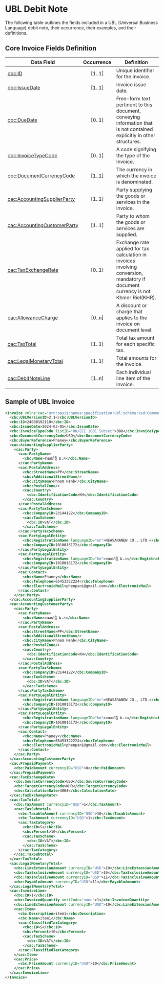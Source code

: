 # UBL Debit Note
The following table outlines the fields included in a UBL (Universal Business Language) debit note, their occurrence, their examples, and their definitions.
## Core Invoice Fields Definition
| Data Field            | Occurrence |                        Definition |
|-----------------------|:------------:|-----------------------------------|
|[cbc:ID](./invoice/id.mdx) |	[1..1] |Unique identifier for the invoice.|
|[cbc:IssueDate](./invoice/issue-date.mdx) |	[1..1] |Invoice issue date.
|[cbc:DueDate](./invoice/due-date.mdx) |	[0..1] |  Free-form text pertinent to this document, conveying information that is not contained explicitly in other structures.
|[cbc:InvoiceTypeCode](./invoice/invoice-type-code.mdx) | [0..1] |   A code signifying the type of the Invoice.
|[cbc:DocumentCurrencyCode](./invoice/document-currency-code.mdx) |	[1..1]	|The currency in which the invoice is denominated.
|[cac:AccountingSupplierParty](./invoice/accounting-supplier-party.mdx) |	[1..1] |	Party supplying the goods or services in the invoice.
|[cac:AccountingCustomerParty](./invoice/accounting-customer-party.mdx) |	[1..1] |	Party to whom the goods or services are supplied.
|[cac:TaxExchangeRate](./invoice/tax-exchange-rate.mdx) |	[0..1] |	Exchange rate applied for tax calculation in invoices involving conversion, mandatory if document currency is not Khmer Riel(KHR).
|[cac:AllowanceCharge](./invoice/allowance-charge.mdx) |	[0..n] |	A discount or charge that applies to the invoice on document level.
|[cac:TaxTotal](./invoice/tax-total.mdx) |	[1..1] |		Total tax amount for each specific tax.
|[cac:LegalMonetaryTotal](./invoice/legal-monetary-total.mdx) | [1..1] |	Total amounts for the invoice.
|[cac:DebitNoteLine](./invoice/invoice-line.mdx) |	[1..n] |	Each individual line item of the invoice.

## Sample of UBL Invoice 
```xml
<Invoice xmlns:cac="urn:oasis:names:specification:ubl:schema:xsd:CommonAggregateComponents-2" xmlns:cbc="urn:oasis:names:specification:ubl:schema:xsd:CommonBasicComponents-2" xmlns="urn:oasis:names:specification:ubl:schema:xsd:Invoice-2">
  <cbc:UBLVersionID>2.1</cbc:UBLVersionID>
  <cbc:ID>24030192110</cbc:ID>
  <cbc:IssueDate>2024-03-05</cbc:IssueDate>
  <cbc:InvoiceTypeCode listID="UN/ECE 1001 Subset">388</cbc:InvoiceTypeCode>
  <cbc:DocumentCurrencyCode>USD</cbc:DocumentCurrencyCode>
  <cbc:BuyerReference>Phaney</cbc:BuyerReference>
  <cac:AccountingSupplierParty>
    <cac:Party>
      <cac:PartyName>
        <cbc:Name>នាសារ៉ាថ្មី ឯ.ក</cbc:Name>
      </cac:PartyName>
      <cac:PostalAddress>
        <cbc:StreetName>PP</cbc:StreetName>
        <cbc:AdditionalStreetName/>
        <cbc:CityName>Phnom Penh</cbc:CityName>
        <cbc:PostalZone/>
        <cac:Country>
          <cbc:IdentificationCode>KH</cbc:IdentificationCode>
        </cac:Country>
      </cac:PostalAddress>
      <cac:PartyTaxScheme>
        <cbc:CompanyID>23144122</cbc:CompanyID>
        <cac:TaxScheme>
          <cbc:ID>VAT</cbc:ID>
        </cac:TaxScheme>
      </cac:PartyTaxScheme>
      <cac:PartyLegalEntity>
        <cbc:RegistrationName languageID="en">NEASARANEW CO., LTD.</cbc:RegistrationName>
        <cbc:CompanyID>1010015172</cbc:CompanyID>
      </cac:PartyLegalEntity>
      <cac:PartyLegalEntity>
        <cbc:RegistrationName languageID="km">នាសារ៉ាថ្មី ឯ.ក</cbc:RegistrationName>
        <cbc:CompanyID>1010015172</cbc:CompanyID>
      </cac:PartyLegalEntity>
      <cac:Contact>
        <cbc:Name>Phaney</cbc:Name>
        <cbc:Telephone>65453322224</cbc:Telephone>
        <cbc:ElectronicMail>phenpani@gmail.com</cbc:ElectronicMail>
      </cac:Contact>
    </cac:Party>
  </cac:AccountingSupplierParty>
  <cac:AccountingCustomerParty>
    <cac:Party>
      <cac:PartyName>
        <cbc:Name>នាសារ៉ាថ្មី ឯ.ក</cbc:Name>
      </cac:PartyName>
      <cac:PostalAddress>
        <cbc:StreetName>PP</cbc:StreetName>
        <cbc:AdditionalStreetName/>
        <cbc:CityName>Phnom Penh</cbc:CityName>
        <cbc:PostalZone/>
        <cac:Country>
          <cbc:IdentificationCode>KH</cbc:IdentificationCode>
        </cac:Country>
      </cac:PostalAddress>
      <cac:PartyTaxScheme>
        <cbc:CompanyID>23144122</cbc:CompanyID>
        <cac:TaxScheme>
          <cbc:ID>VAT</cbc:ID>
        </cac:TaxScheme>
      </cac:PartyTaxScheme>
      <cac:PartyLegalEntity>
        <cbc:RegistrationName languageID="en">NEASARANEW CO., LTD.</cbc:RegistrationName>
        <cbc:CompanyID>1010015172</cbc:CompanyID>
      </cac:PartyLegalEntity>
      <cac:PartyLegalEntity>
        <cbc:RegistrationName languageID="km">នាសារ៉ាថ្មី ឯ.ក</cbc:RegistrationName>
        <cbc:CompanyID>1010015172</cbc:CompanyID>
      </cac:PartyLegalEntity>
      <cac:Contact>
        <cbc:Name>Phaney</cbc:Name>
        <cbc:Telephone>65453322224</cbc:Telephone>
        <cbc:ElectronicMail>phenpani@gmail.com</cbc:ElectronicMail>
      </cac:Contact>
    </cac:Party>
  </cac:AccountingCustomerParty>
  <cac:PrepaidPayment>
    <cbc:PaidAmount currencyID="USD">0</cbc:PaidAmount>
  </cac:PrepaidPayment>
  <cac:TaxExchangeRate>
    <cbc:SourceCurrencyCode>USD</cbc:SourceCurrencyCode>
    <cbc:TargetCurrencyCode>KHR</cbc:TargetCurrencyCode>
    <cbc:CalculationRate>4064</cbc:CalculationRate>
  </cac:TaxExchangeRate>
  <cac:TaxTotal>
    <cbc:TaxAmount currencyID="USD">1</cbc:TaxAmount>
    <cac:TaxSubtotal>
      <cbc:TaxableAmount currencyID="USD">10</cbc:TaxableAmount>
      <cbc:TaxAmount currencyID="USD">1</cbc:TaxAmount>
      <cac:TaxCategory>
        <cbc:ID>S</cbc:ID>
        <cbc:Percent>10</cbc:Percent>
        <cac:TaxScheme>
          <cbc:ID>VAT</cbc:ID>
        </cac:TaxScheme>
      </cac:TaxCategory>
    </cac:TaxSubtotal>
  </cac:TaxTotal>
  <cac:LegalMonetaryTotal>
    <cbc:LineExtensionAmount currencyID="USD">10</cbc:LineExtensionAmount>
    <cbc:TaxExclusiveAmount currencyID="USD">10</cbc:TaxExclusiveAmount>
    <cbc:TaxInclusiveAmount currencyID="USD">11</cbc:TaxInclusiveAmount>
    <cbc:PayableAmount currencyID="USD">11</cbc:PayableAmount>
  </cac:LegalMonetaryTotal>
  <cac:InvoiceLine>
    <cbc:ID>1</cbc:ID>
    <cbc:InvoicedQuantity unitCode="none">1</cbc:InvoicedQuantity>
    <cbc:LineExtensionAmount currencyID="USD">10</cbc:LineExtensionAmount>
    <cac:Item>
      <cbc:Description>item1</cbc:Description>
      <cbc:Name>item1</cbc:Name>
      <cac:ClassifiedTaxCategory>
        <cbc:ID>S</cbc:ID>
        <cbc:Percent>10</cbc:Percent>
        <cac:TaxScheme>
          <cbc:ID>VAT</cbc:ID>
        </cac:TaxScheme>
      </cac:ClassifiedTaxCategory>
    </cac:Item>
    <cac:Price>
      <cbc:PriceAmount currencyID="USD">10</cbc:PriceAmount>
    </cac:Price>
  </cac:InvoiceLine>
</Invoice>
```